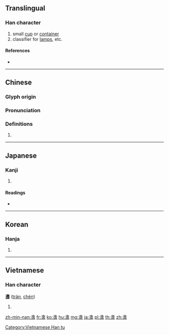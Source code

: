 {{character info/new}}
{{also|盏}}
==Translingual==

===Han character===
{{Han char|rn=108|rad=皿|as=08|sn=13|four=53107|canj=IIBT}}

# small [[cup]] or [[container]]
# classifier for [[lamp]]s, etc.

====References====
* {{Han ref|kx=0795.130|dkj=23020|dj=1210.090|hdz=42565.060|uh=76DE|ud=30430|bh=B7F8|bd=47096}}

----

==Chinese==
{{zh-forms|s=盏}}

===Glyph origin===
{{Han etym}}

===Pronunciation===
{{zh-pron
|m=zhǎn
|c=zaan2
|h=pfs=chán
|md=
|mn=qz,xm,zz:chán/qz,tw,xm,zz:chóaⁿ
|mn_note=chóaⁿ - vernacular, chán - literary
|w=
|mc=y
|oc=y
|cat=
}}

===Definitions===
{{zh-hanzi}}

# {{rfdef|lang=zh}}

----

==Japanese==

===Kanji===
{{ja-kanji|grade=|rs=皿08}}

# {{defn|lang=ja|sort=皿08}}

====Readings====
* {{ja-readings|on=[[さん]] (san), [[せん]] (sen)|kun=[[さかずき]] (sakazuki)|nanori=}}

----

==Korean==

===Hanja===
{{ko-hanja|hangeul=잔|eumhun=|rv=jan|mr=chan|y=can}}

# {{defn|lang=ko|sort=皿08}}

----

==Vietnamese==

===Han character===
'''盞''' ([[trản]], [[chén]])

# {{defn|lang=vi}}

[[Category:Vietnamese Han tu]]

[[zh-min-nan:盞]]
[[fr:盞]]
[[ko:盞]]
[[hu:盞]]
[[mg:盞]]
[[ja:盞]]
[[pl:盞]]
[[th:盞]]
[[zh:盞]]